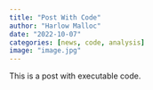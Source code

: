```yaml
---
title: "Post With Code"
author: "Harlow Malloc"
date: "2022-10-07"
categories: [news, code, analysis]
image: "image.jpg"
---
```


This is a post with executable code.
